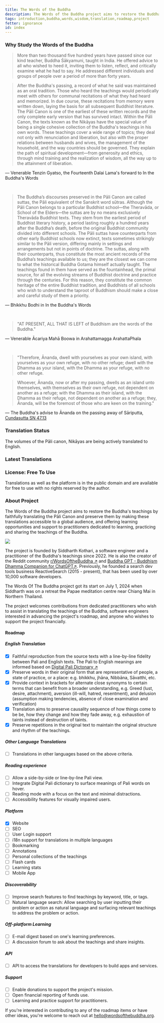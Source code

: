 ```yaml
---
title: The Words of the Buddha
description: The Words of the Buddha project aims to restore the Buddha's teachings by faithfully translating the Pāli Canon and preserve them by making these translations accessible to a global audience, and offering learning opportunities and support for practitioners dedicated to learning, practicing and sharing the teachings of the Buddha.
tags: introduction,buddha,words,wisdom,translation,roadmap,project
fetter: ignorance
id: index
---
```



### Why Study the Words of the Buddha

> More than two thousand five hundred years have passed since our kind teacher, Buddha Śākyamuni, taught in India. He offered advice to all who wished to heed it, inviting them to listen, reflect, and critically examine what he had to say. He addressed different individuals and groups of people over a period of more than forty years.

> After the Buddha's passing, a record of what he said was maintained as an oral tradition. Those who heard the teachings would periodically meet with others for communal recitations of what they had heard and memorized. In due course, these recitations from memory were written down, laying the basis for all subsequent Buddhist literature. The Pāli Canon is one of the earliest of these written records and the only complete early version that has survived intact. Within the Pāli Canon, the texts known as the Nikāyas have the special value of being a single cohesive collection of the Buddha's teachings in his own words. These teachings cover a wide range of topics; they deal not only with renunciation and liberation, but also with the proper relations between husbands and wives, the management of the household, and the way countries should be governed. They explain the path of spiritual development—from generosity and ethics, through mind training and the realization of wisdom, all the way up to the attainment of liberation.

— Venerable Tenzin Gyatso, the Fourteenth Dalai Lama's forward to In the Buddha's Words

<br/>

> The Buddha’s discourses preserved in the Pāli Canon are called suttas, the Pāli equivalent of the Sanskrit word sūtras. Although the Pāli Canon belongs to a particular Buddhist school—the Theravāda, or School of the Elders—the suttas are by no means exclusively Theravāda Buddhist texts. They stem from the earliest period of Buddhist literary history, a period lasting roughly a hundred years after the Buddha’s death, before the original Buddhist community divided into different schools. The Pāli suttas have counterparts from other early Buddhist schools now extinct, texts sometimes strikingly similar to the Pāli version, differing mainly in settings and arrangements but not in points of doctrine. The suttas, along with their counterparts, thus constitute the most ancient records of the Buddha’s teachings available to us; they are the closest we can come to what the historical Buddha Gotama himself actually taught. The teachings found in them have served as the fountainhead, the primal source, for all the evolving streams of Buddhist doctrine and practice through the centuries. For this reason, they constitute the common heritage of the entire Buddhist tradition, and Buddhists of all schools who wish to understand the taproot of Buddhism should make a close and careful study of them a priority.

— Bhikkhu Bodhi in In the Buddha's Words

<br/>

> "AT PRESENT, ALL THAT IS LEFT of Buddhism are the words of the Buddha."

— Venerable Ācariya Mahā Boowa in Arahattamagga ArahattaPhala

<br/>

> "Therefore, Ānanda, dwell with yourselves as your own island, with yourselves as your own refuge, with no other refuge; dwell with the Dhamma as your island, with the Dhamma as your refuge, with no other refuge.

> Whoever, Ānanda, now or after my passing, dwells as an island unto themselves, with themselves as their own refuge, not dependent on another as a refuge; with the Dhamma as their island, with the Dhamma as their refuge, not dependent on another as a refuge; they, Ānanda, will be the foremost of those who are keen on the training."

— The Buddha's advise to Ānanda on the passing away of Sāriputta, [Cundasutta SN 47.13](/sn/sn45-56/sn47.13)

### Translation Status

The volumes of the Pāli canon, Nikāyas are being actively translated to English.

<NikayaTable />

### Latest Translations

<LatestTranslations count={5} locale="en" />

### License: Free To Use

Translations as well as the platform is in the public domain and are available for free to use with no rights reserved by the author.

### About Project

The Words of the Buddha project aims to restore the Buddha's teachings by faithfully translating the Pāli Canon and preserve them by making these translations accessible to a global audience, and offering learning opportunities and support to practitioners dedicated to learning, practicing and sharing the teachings of the Buddha.

<div className="image-container">
  <img src="https://avatars.githubusercontent.com/u/630042?v=4" className="about-image" />
</div>

The project is founded by Siddharth Kothari, a software engineer and a practitioner of the Buddha's teachings since 2022. He is also the creator of the Reddit community [r/WordsOftheBuddha ↗️](https://www.reddit.com/r/WordsOfTheBuddha/) and [Buddha GPT - Buddhism Dhamma Companion for ChatGPT↗️](https://chatgpt.com/g/g-pBierD1G2-buddha-gpt-buddhism-dhamma-companion). Previously, he founded a search dev tools business ReactiveSearch (2015 - present), that has been used by over 10,000 software developers.

The Words Of The Buddha project got its start on July 1, 2024 when Siddharth was on a retreat the Papae meditation centre near Chiang Mai in Northern Thailand.

The project welcomes contributions from dedicated practitioners who wish to assist in translating the teachings of the Buddha, software engineers interested in advancing the project's roadmap, and anyone who wishes to support the project financially.

#### Roadmap

##### English Translation

- [x] Faithful reproduction from the source texts with a line-by-line fidelity between Pali and English texts. The Pali to English meanings are informed based on [Digital Pali Dictonary ↗️](https://digitalpalidictionary.github.io/changelog.html)
- [x] Preserve words in their original form that are representative of people, a state of practice, or a place: e.g. bhikkhu, jhāna, Nibbāna, Sāvatthi, etc.
- [x] Provide context in brackets for alternate close synonyms to certain terms that can benefit from a broader understanding, e.g. Greed (lust, desire, attachment), aversion (ill-will, hatred, resentment), and delusion (assumption making tendencies, absence of close examination and verification)
- [x] Translation aims to preserve causality sequence of how things come to be be, how they change and how they fade away, e.g. exhaustion of taints instead of destruction of taints.
- [x] Preserve repetitions in the original text to maintain the original structure and rhythm of the teachings.

##### Other Language Translations

- [ ] Translations in other languages based on the above criteria.

##### Reading experience
- [ ] Allow a side-by-side or line-by-line Pali view.
- [ ] Integrate Digital Pali dictionary to surface meanings of Pali words on hover.
- [ ] Reading mode with a focus on the text and minimal distractions.
- [ ] Accessibility features for visually impaired users.

##### Platform
- [x] Website
- [ ] SEO
- [ ] User Login support
- [ ] i18n support for translations in multiple languages
- [ ] Bookmarking
- [ ] Annotations
- [ ] Personal collections of the teachings
- [ ] Flash cards
- [ ] Learning stats
- [ ] Mobile App

##### Discoverability
- [ ] Improve search features to find teachings by keyword, title, or tags.
- [ ] Natural language search: Allow searching by user inputting their problem or action as natural language and surfacing relevant teachings to address the problem or action.

##### Off-platform Learning
- [ ] E-mail digest based on one's learning preferences.
- [ ] A discussion forum to ask about the teachings and share insights.

##### API
- [ ] API to access the translations for developers to build apps and services.

##### Support
- [ ] Enable donations to support the project's mission.
- [ ] Open financial reporting of funds use.
- [ ] Learning and practice support for practitioners.

If you're interested in contributing to any of the roadmap items or have other ideas, you're welcome to reach out at [hello@wordsofthebuddha.org](mailto:hello@wordsofthebuddha.org).